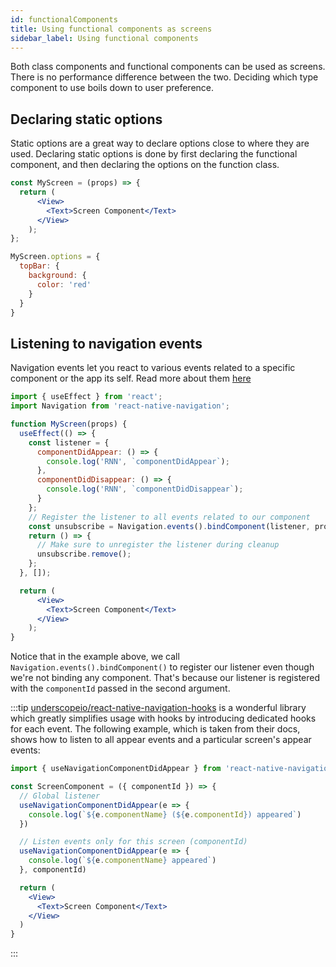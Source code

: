 ```yaml
---
id: functionalComponents
title: Using functional components as screens
sidebar_label: Using functional components
---
```


Both class components and functional components can be used as screens. There is no performance difference between the two. Deciding which type component to use boils down to user preference.

## Declaring static options
Static options are a great way to declare options close to where they are used. Declaring static options is done by first declaring the functional component, and then declaring the options on the function class.
```jsx
const MyScreen = (props) => {
  return (
      <View>
        <Text>Screen Component</Text>
      </View>
    );
};

MyScreen.options = {
  topBar: {
    background: {
      color: 'red'
    }
  }
}
```

## Listening to navigation events
Navigation events let you react to various events related to a specific component or the app its self. Read more about them [here](/react-native-navigation/api/events)

```jsx
import { useEffect } from 'react';
import Navigation from 'react-native-navigation';

function MyScreen(props) {
  useEffect(() => {
    const listener = {
      componentDidAppear: () => {
        console.log('RNN', `componentDidAppear`);
      },
      componentDidDisappear: () => {
        console.log('RNN', `componentDidDisappear`);
      }
    };
    // Register the listener to all events related to our component
    const unsubscribe = Navigation.events().bindComponent(listener, props.componentId);
    return () => {
      // Make sure to unregister the listener during cleanup
      unsubscribe.remove();
    };
  }, []);

  return (
      <View>
        <Text>Screen Component</Text>
      </View>
    );
}
```

Notice that in the example above, we call `Navigation.events().bindComponent()` to register our listener even though we're not binding any component. That's because our listener is registered with the `componentId` passed in the second argument.

:::tip
[underscopeio/react-native-navigation-hooks](https://github.com/underscopeio/react-native-navigation-hooks) is a wonderful library which greatly simplifies usage with hooks by introducing dedicated hooks for each event. The following example, which is taken from their docs, shows how to listen to all appear events and a particular screen's appear events:

```jsx
import { useNavigationComponentDidAppear } from 'react-native-navigation-hooks'

const ScreenComponent = ({ componentId }) => {
  // Global listener
  useNavigationComponentDidAppear(e => {
    console.log(`${e.componentName} (${e.componentId}) appeared`)
  })

  // Listen events only for this screen (componentId)
  useNavigationComponentDidAppear(e => {
    console.log(`${e.componentName} appeared`)
  }, componentId)

  return (
    <View>
      <Text>Screen Component</Text>
    </View>
  )
}
```
:::